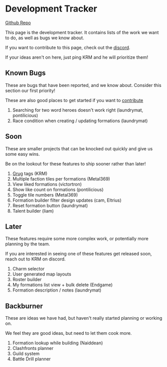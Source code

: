 # Development Tracker

[Github Repo](https://github.com/kmontag42/afk-journey-team-builder)

This page is the development tracker.
It contains lists of the work we want to do, as well as bugs we know about.

If you want to contribute to this page, check out the [discord](https://discord.com/channels/731929330896338995/1239184444926201906).

If your ideas aren't on here, just ping KRM and he will prioritize them!

## Known Bugs

These are bugs that have been reported, and we know about.
Consider this section our first priority!

These are also good places to get started if you want to [contribute](https://github.com/kmontag42/afk-journey-team-builder)

1. Searching for two word heroes doesn't work right (laundrymat, pontilicious)
1. Race condition when creating / updating formations (laundrymat)

## Soon

These are smaller projects that can be
knocked out quickly and give us some easy wins.

Be on the lookout for these features to ship sooner rather than later!

1. [Grug](https://grugbrain.dev/) tags (KRM)
1. Multiple faction tiles per formations (Metal369)
1. View liked formations (victortron)
1. Show like count on formations (pontilicious)
1. Toggle tile numbers (Metal369)
1. Formation builder filter design updates (cam, Eltrius)
1. Reset formation button (laundrymat)
1. Talent builder (liam)

## Later

These features require some more complex work,
or potentially more planning by the team.

If you are interested in seeing one of these features get released soon,
reach out to KRM on discord.

1. Charm selector
1. User generated map layouts
1. Roster builder
1. My formations list view + bulk delete (Endgame)
1. Formation description / notes (laundrymat)

## Backburner

These are ideas we have had, but haven't really started planning or working on.

We feel they are good ideas, but need to let them cook more.

1. Formation lookup while building (Naiddean)
1. Clashfronts planner
1. Guild system
1. Battle Drill planner
